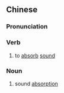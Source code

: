 {{also|吸声}}
==Chinese==
{{zh-forms|s=吸声}}

===Pronunciation===
{{zh-pron
|m=xīshēng
|cat=v,n
}}

===Verb===
{{zh-verb}}

# to [[absorb]] [[sound]]

===Noun===
{{zh-noun}}

# sound [[absorption]]